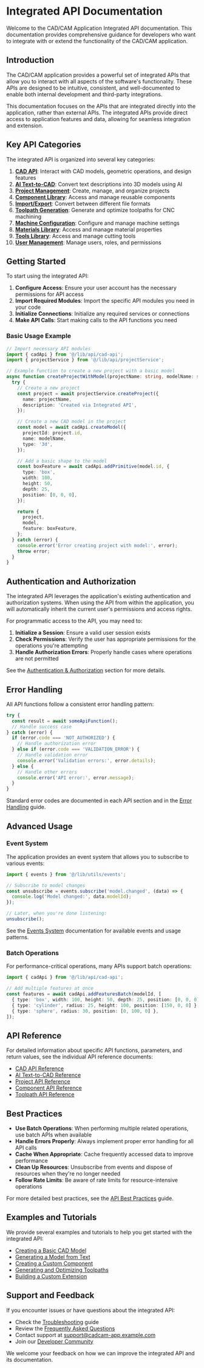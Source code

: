 # Integrated API Documentation

Welcome to the CAD/CAM Application Integrated API documentation. This documentation provides comprehensive guidance for developers who want to integrate with or extend the functionality of the CAD/CAM application.

## Introduction

The CAD/CAM application provides a powerful set of integrated APIs that allow you to interact with all aspects of the software's functionality. These APIs are designed to be intuitive, consistent, and well-documented to enable both internal development and third-party integrations.

This documentation focuses on the APIs that are integrated directly into the application, rather than external APIs. The integrated APIs provide direct access to application features and data, allowing for seamless integration and extension.

## Key API Categories

The integrated API is organized into several key categories:

1. **[CAD API](./cad-api.md)**: Interact with CAD models, geometric operations, and design features
2. **[AI Text-to-CAD](./text-to-cad.md)**: Convert text descriptions into 3D models using AI
3. **[Project Management](./project-management.md)**: Create, manage, and organize projects
4. **[Component Library](./component-library.md)**: Access and manage reusable components
5. **[Import/Export](./import-export.md)**: Convert between different file formats
6. **[Toolpath Generation](./toolpath-generation.md)**: Generate and optimize toolpaths for CNC machining
7. **[Machine Configuration](./machine-configuration.md)**: Configure and manage machine settings
8. **[Materials Library](./materials.md)**: Access and manage material properties
9. **[Tools Library](./tools.md)**: Access and manage cutting tools
10. **[User Management](./user-management.md)**: Manage users, roles, and permissions

## Getting Started

To start using the integrated API:

1. **Configure Access**: Ensure your user account has the necessary permissions for API access
2. **Import Required Modules**: Import the specific API modules you need in your code
3. **Initialize Connections**: Initialize any required services or connections
4. **Make API Calls**: Start making calls to the API functions you need

### Basic Usage Example

```typescript
// Import necessary API modules
import { cadApi } from '@/lib/api/cad-api';
import { projectService } from '@/lib/api/projectService';

// Example function to create a new project with a basic model
async function createProjectWithModel(projectName: string, modelName: string) {
  try {
    // Create a new project
    const project = await projectService.createProject({
      name: projectName,
      description: 'Created via Integrated API',
    });

    // Create a new CAD model in the project
    const model = await cadApi.createModel({
      projectId: project.id,
      name: modelName,
      type: '3d',
    });

    // Add a basic shape to the model
    const boxFeature = await cadApi.addPrimitive(model.id, {
      type: 'box',
      width: 100,
      height: 50,
      depth: 25,
      position: [0, 0, 0],
    });

    return {
      project,
      model,
      feature: boxFeature,
    };
  } catch (error) {
    console.error('Error creating project with model:', error);
    throw error;
  }
}
```

## Authentication and Authorization

The integrated API leverages the application's existing authentication and authorization systems. When using the API from within the application, you will automatically inherit the current user's permissions and access rights.

For programmatic access to the API, you may need to:

1. **Initialize a Session**: Ensure a valid user session exists
2. **Check Permissions**: Verify the user has appropriate permissions for the operations you're attempting
3. **Handle Authorization Errors**: Properly handle cases where operations are not permitted

See the [Authentication & Authorization](./authentication.md) section for more details.

## Error Handling

All API functions follow a consistent error handling pattern:

```typescript
try {
  const result = await someApiFunction();
  // Handle success case
} catch (error) {
  if (error.code === 'NOT_AUTHORIZED') {
    // Handle authorization error
  } else if (error.code === 'VALIDATION_ERROR') {
    // Handle validation error
    console.error('Validation errors:', error.details);
  } else {
    // Handle other errors
    console.error('API error:', error.message);
  }
}
```

Standard error codes are documented in each API section and in the [Error Handling](./error-handling.md) guide.

## Advanced Usage

### Event System

The application provides an event system that allows you to subscribe to various events:

```typescript
import { events } from '@/lib/utils/events';

// Subscribe to model changes
const unsubscribe = events.subscribe('model.changed', (data) => {
  console.log('Model changed:', data.modelId);
});

// Later, when you're done listening:
unsubscribe();
```

See the [Events System](./events.md) documentation for available events and usage patterns.

### Batch Operations

For performance-critical operations, many APIs support batch operations:

```typescript
import { cadApi } from '@/lib/api/cad-api';

// Add multiple features at once
const features = await cadApi.addFeaturesBatch(modelId, [
  { type: 'box', width: 100, height: 50, depth: 25, position: [0, 0, 0] },
  { type: 'cylinder', radius: 25, height: 100, position: [150, 0, 0] },
  { type: 'sphere', radius: 30, position: [0, 100, 0] },
]);
```

## API Reference

For detailed information about specific API functions, parameters, and return values, see the individual API reference documents:

- [CAD API Reference](./reference/cad-api.md)
- [AI Text-to-CAD Reference](./reference/text-to-cad.md)
- [Project API Reference](./reference/project-api.md)
- [Component API Reference](./reference/component-api.md)
- [Toolpath API Reference](./reference/toolpath-api.md)

## Best Practices

- **Use Batch Operations**: When performing multiple related operations, use batch APIs when available
- **Handle Errors Properly**: Always implement proper error handling for all API calls
- **Cache When Appropriate**: Cache frequently accessed data to improve performance
- **Clean Up Resources**: Unsubscribe from events and dispose of resources when they're no longer needed
- **Follow Rate Limits**: Be aware of rate limits for resource-intensive operations

For more detailed best practices, see the [API Best Practices](./best-practices.md) guide.

## Examples and Tutorials

We provide several examples and tutorials to help you get started with the integrated API:

- [Creating a Basic CAD Model](./examples/basic-cad-model.md)
- [Generating a Model from Text](./examples/text-to-cad.md)
- [Creating a Custom Component](./examples/custom-component.md)
- [Generating and Optimizing Toolpaths](./examples/toolpath-generation.md)
- [Building a Custom Extension](./examples/custom-extension.md)

## Support and Feedback

If you encounter issues or have questions about the integrated API:

- Check the [Troubleshooting](./troubleshooting.md) guide
- Review the [Frequently Asked Questions](./faq.md)
- Contact support at support@cadcam-app.example.com
- Join our [Developer Community](https://community.cadcam-app.example.com/developers)

We welcome your feedback on how we can improve the integrated API and its documentation.
